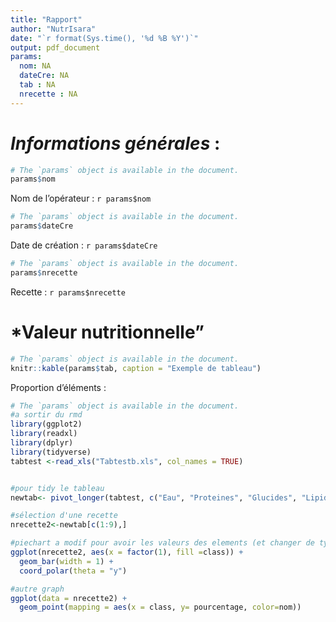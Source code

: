 ```yaml
---
title: "Rapport"
author: "NutrIsara"
date: "`r format(Sys.time(), '%d %B %Y')`"
output: pdf_document
params:
  nom: NA
  dateCre: NA
  tab : NA
  nrecette : NA
---
```


# *Informations générales* :

```r
# The `params` object is available in the document.
params$nom
```
Nom de l'opérateur : `r params$nom`
```r
# The `params` object is available in the document.
params$dateCre
```
Date de création : `r params$dateCre`

```r
# The `params` object is available in the document.
params$nrecette
```
Recette : `r params$nrecette`

# *Valeur nutritionnelle"

```r
# The `params` object is available in the document.
knitr::kable(params$tab, caption = "Exemple de tableau")
```

Proportion d'éléments :
```r
# The `params` object is available in the document.
#a sortir du rmd
library(ggplot2)
library(readxl)
library(dplyr)
library(tidyverse)
tabtest <-read_xls("Tabtestb.xls", col_names = TRUE)


#pour tidy le tableau
newtab<- pivot_longer(tabtest, c("Eau", "Proteines", "Glucides", "Lipides", "Sucres", "FibresAlimentaires", "AGsat", "Sel", "Autre", "total"), names_to = "class", values_to = "pourcentage")

#sélection d'une recette
nrecette2<-newtab[c(1:9),]

#piechart a modif pour avoir les valeurs des elements (et changer de type de graph car pie pas top)
ggplot(nrecette2, aes(x = factor(1), fill =class)) +
  geom_bar(width = 1) +
  coord_polar(theta = "y")

#autre graph
ggplot(data = nrecette2) +
  geom_point(mapping = aes(x = class, y= pourcentage, color=nom))

```